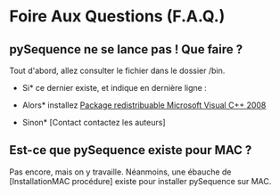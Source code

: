 =Foire Aux Questions (F.A.Q.)=

==pySequence ne se lance pas ! Que faire ?==
Tout d'abord, allez consulter le fichier {{{sequence.exe.log}}} dans le dossier /bin.

*Si* ce dernier existe, et indique en dernière ligne :
{{{ImportError: DLL load failed: Le module spécifié est introuvable}}}

*Alors* installez [http://www.microsoft.com/downloads/fr-fr/confirmation.aspx?FamilyID=9B2DA534-3E03-4391-8A4D-074B9F2BC1BF&displaylang=fr Package redistribuable Microsoft Visual C++ 2008]

*Sinon* [Contact contactez les auteurs]

==Est-ce que pySequence existe pour MAC ?==
Pas encore, mais on y travaille.
Néanmoins, une ébauche de [InstallationMAC procédure] existe pour installer pySequence sur MAC.